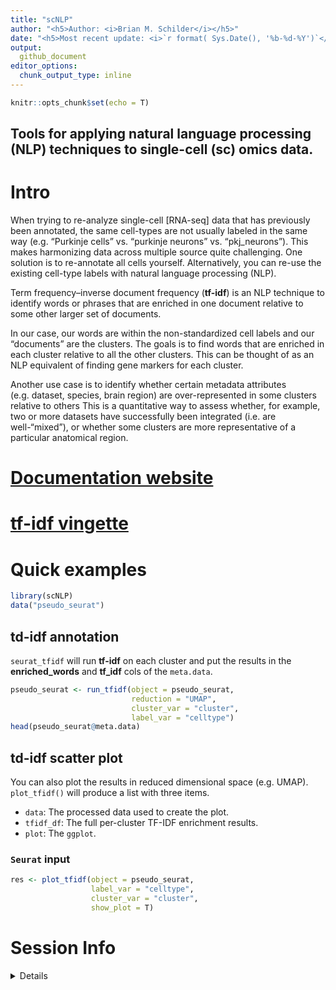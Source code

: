 ```yaml
---
title: "scNLP"
author: "<h5>Author: <i>Brian M. Schilder</i></h5>" 
date: "<h5>Most recent update: <i>`r format( Sys.Date(), '%b-%d-%Y')`</i></h5>"
output:
  github_document 
editor_options: 
  chunk_output_type: inline
---
```


```r
knitr::opts_chunk$set(echo = T)
```

## Tools for applying natural language processing (NLP) techniques to single-cell (sc) omics data.


# Intro 

When trying to re-analyze single-cell [RNA-seq] data that has previously been annotated, the same cell-types are not usually labeled in the same way (e.g. "Purkinje cells" vs. "purkinje neurons" vs. "pkj_neurons"). This makes harmonizing data across multiple source quite challenging. One solution is to re-annotate all cells yourself. Alternatively, you can re-use the existing cell-type labels with natural language processing (NLP).

Term frequency–inverse document frequency (**tf-idf**) is an NLP technique to identify words or phrases that are enriched in one document relative to some other larger set of documents. 

In our case, our words are within the non-standardized cell labels and our "documents" are the clusters. The goals is to find words that are enriched in each cluster relative to all the other clusters. This can be thought of as an NLP equivalent of finding gene markers for each cluster.

Another use case is to identify whether certain metadata attributes (e.g. dataset, species, brain region) are over-represented in some clusters relative to others This is a quantitative way to assess whether, for example, two or more datasets have successfully been integrated (i.e. are well-"mixed"), or whether some clusters are more representative of a particular anatomical region. 

# [Documentation website](https://neurogenomics.github.io/scNLP/) 
# [tf-idf vingette](https://neurogenomics.github.io/scNLP/articles/tf-idf.html)  

# Quick examples 

```r
library(scNLP) 
data("pseudo_seurat")
```

## td-idf annotation  

`seurat_tfidf` will run **tf-idf** on each cluster and put the results in the **enriched_words** and **tf_idf** cols of the `meta.data`. 

```r
pseudo_seurat <- run_tfidf(object = pseudo_seurat,
                           reduction = "UMAP",
                           cluster_var = "cluster",
                           label_var = "celltype") 
head(pseudo_seurat@meta.data)
```

## td-idf scatter plot  

You can also plot the results in reduced dimensional space (e.g. UMAP). 
`plot_tfidf()` will produce a list with three items. 

- `data`: The processed data used to create the plot. 
- `tfidf_df`: The full per-cluster TF-IDF enrichment results.
- `plot`: The `ggplot`. 

### `Seurat` input

```r
res <- plot_tfidf(object = pseudo_seurat, 
                  label_var = "celltype", 
                  cluster_var = "cluster", 
                  show_plot = T)
```
 

# Session Info 

<details> 

```r
utils::sessionInfo()
```

</details>  
